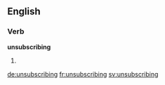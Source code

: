 
==English==

===Verb===
'''unsubscribing'''

# {{present participle of|unsubscribe}}

[[de:unsubscribing]]
[[fr:unsubscribing]]
[[sv:unsubscribing]]